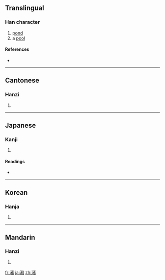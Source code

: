 {{also|潴}}
==Translingual==

===Han character===
{{Han char|rn=85|rad=水|as=16|sn=19|four=3416<sub>0</sub>|canj=水一人日 (EMOA)}}

# [[pond]]
# a [[pool]]

====References====
* {{Han ref|kx=0660.180|dkj=18670|dj=1070.110|hdz=31777.110|uh=7026|ud=28710|bh=EFF5|bd=61429}}

----

==Cantonese==

===Hanzi===
{{yue-hanzi|jyut=|y=jyu1|sim=潴}}

# {{defn|Cantonese}}

----

==Japanese==

===Kanji===
{{ja-kanji|grade=|rs=水16}}

# {{defn|Japanese}}

====Readings====
* {{ja-readings|on=[[ちょ]] (cho)|kun=[[みずたまり]] (mizutamari)}}

----

==Korean==

===Hanja===
{{ko-hanja|hangeul=저|eumhun=|rv=jeo|mr=chŏ|y=ce}}

# {{defn|Korean}}

----

==Mandarin==

===Hanzi===
{{cmn-hanzi|sim=潴|pin=[[zhū]] ([[zhu1]])|wg=chu<sup>1</sup>}}

# {{defn|Mandarin}}

[[fr:瀦]]
[[ja:瀦]]
[[zh:瀦]]